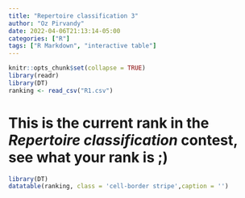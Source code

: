 ```yaml
---
title: "Repertoire classification 3"
author: "Oz Pirvandy"
date: 2022-04-06T21:13:14-05:00
categories: ["R"]
tags: ["R Markdown", "interactive table"]
---
```


```r
knitr::opts_chunk$set(collapse = TRUE)
library(readr)
library(DT)
ranking <- read_csv("R1.csv")
```

# This is the current rank in the *Repertoire classification* contest, see what your rank is ;)



```r
library(DT)
datatable(ranking, class = 'cell-border stripe',caption = '')
```


